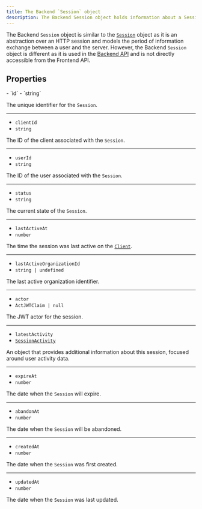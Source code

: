 ```yaml
---
title: The Backend `Session` object
description: The Backend Session object holds information about a Session of your application. However, the Backend Session object is different from the Session object in that it is used in the Backend API.
---
```


The Backend `Session` object is similar to the [`Session`](/docs/references/javascript/session) object as it is an abstraction over an HTTP session and models the period of information exchange between a user and the server. However, the Backend `Session` object is different as it is used in the [Backend API](/docs/reference/backend-api/tag/Sessions#operation/GetSessionList) and is not directly accessible from the Frontend API.

## Properties

<Properties>
  - `id`
  - `string`

  The unique identifier for the `Session`.

  ---

  - `clientId`
  - `string`

  The ID of the client associated with the `Session`.

  ---

  - `userId`
  - `string`

  The ID of the user associated with the `Session`.

  ---

  - `status`
  - `string`

  The current state of the `Session`.

  ---

  - `lastActiveAt`
  - `number`

  The time the session was last active on the [`Client`](/docs/references/backend/types/backend-client).

  ---

  - `lastActiveOrganizationId`
  - `string | undefined`

  The last active organization identifier.

  ---

  - `actor`
  - `ActJWTClaim | null`

  The JWT actor for the session.

  ---

  - `latestActivity`
  - [`SessionActivity`](/docs/references/javascript/session-with-activities/#session-activity)

  An object that provides additional information about this session, focused around user activity data.

  ---

  - `expireAt`
  - `number`

  The date when the `Session` will expire.

  ---

  - `abandonAt`
  - `number`

  The date when the `Session` will be abandoned.

  ---

  - `createdAt`
  - `number`

  The date when the `Session` was first created.

  ---

  - `updatedAt`
  - `number`

  The date when the `Session` was last updated.
</Properties>
